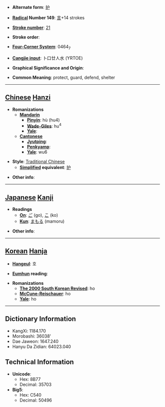 * '''Alternate form''': [[护]]

* '''[[Wiktionary:Chinese radical index| Radical]] Number 149''': [[Wiktionary:Chinese radical index 言|言]]+14 strokes

* '''[[Wiktionary:Chinese total strokes index|Stroke number]]''': [[Wiktionary:Chinese total strokes index 21|21]]

* '''Stroke order''': 

* '''[[Wiktionary:Chinese four corner index|Four-Corner System]]''': 0464<sub>7</sub>

* '''[[Wiktionary:Chinese Cangjie index|Cangjie input]]''': 卜口廿人水 (YRTOE)

* '''Graphical Significance and Origin''': 

* '''Common Meaning''': protect, guard, defend, shelter

----

== [[Chinese]] [[Hanzi]] ==

* '''Romanizations'''
** '''[[Mandarin]]'''
*** '''[[Pinyin]]''': hù (hu4)
*** '''[[Wade-Giles]]''': hu<sup>4</sup>
*** '''[[Yale]]''': 
** '''[[Cantonese]]'''
*** '''[[Jyutping]]''':
*** '''[[Penkyamp]]''': 
*** '''[[Yale]]''': wu6

* '''Style''': [[Traditional Chinese]] 
** '''[[Simplified Chinese|Simplified]] equivalent''': [[护]]

* '''Other info''': 

----

== [[Japanese]] [[Kanji]] ==

* '''Readings'''
** '''[[On]]''': [[ご]] (go), [[こ]] (ko)
** '''[[Kun]]''': [[まもる]] (mamoru)

* '''Other info''':  

----

== [[Korean]] [[Hanja]] ==

* '''[[Hangeul]]''': 호

* '''[[Eumhun]] reading''': 

* '''Romanizations'''
** '''[[The 2000 South Korean Revised Romanization|The 2000 South Korean Revised]]''': ho
** '''[[McCune-Reischauer]]''': ho
** '''[[Yale]]''': ho

----

== Dictionary Information ==

* KangXi: 1184.170
* Morobashi: 36038'
* Dae Jaweon: 1647.240
* Hanyu Da Zidian: 64023.040

== Technical Information ==

* '''Unicode''':
** Hex: 8B77
** Decimal: 35703
* '''Big5''':
** Hex: C540
** Decimal: 50496